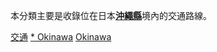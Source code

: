 {{Catnav|頁面分類|各種主題的頁面分類|按國家分類|各國交通|日本交通|九州地方交通}}
{{Catnav|頁面分類|人类社会|交通|各國交通|日本交通|九州地方交通}}

本分類主要是收錄位在日本'''[[沖繩縣|沖繩縣]]'''境內的交通路線。
{{日本行政區劃分類導航|交通}}
{{Commons category|Transport in Okinawa prefecture}}

[[Category:沖繩縣|交通]]
[[Category:九州地方交通|* Okinawa]]
[[Category:日本各都道府縣交通|Okinawa]]